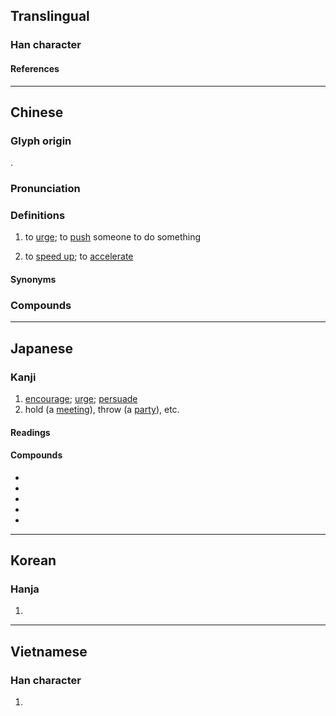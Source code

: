 {{character info}}
==Translingual==

===Han character===
{{Han char|rn=9|rad=人|as=11|sn=13|four=22214|canj=OUOG|ids=⿰亻崔}}

====References====
{{Han ref|kx=0114.090|dkj=01005|dj=0242.170|hdz=10211.070|uh=50AC}}

----

==Chinese==
{{zh-forms}}

===Glyph origin===
{{Han etym}}
{{Han compound|人|alt1=亻|t1=person|崔|ls=psc|c1=s|c2=p}}.

===Pronunciation===
{{zh-pron
|m=cuī
|ma=Zh-cui.ogg
|c=ceoi1
|h=pfs=chhûi
|md=
|mn=chhui
|mn-t=cui1
|w=
|mc=y
|oc=y
|cat=v
}}

===Definitions===
{{zh-hanzi}}

# to [[urge]]; to [[push]] someone to do something
#: {{zh-x|點解 我 成{seng4}日 要 催 你 㗎？|Why do I always have to '''urge''' you?|C}}
#: {{zh-x|又 係 阿媽 打電話{waa6-2} 嚟 催 我 返屋企。|Mum was on the phone again, trying to '''get''' me to come home.|C}}
# to [[speed up]]; to [[accelerate]]

====Synonyms====
{{zh-dial}}

===Compounds===
{{zh-der|三催四請|催併|催促|催化|催化劑|催吐劑|催告|催告書|催命|催命符|催命鬼|催奶|催批|催明鳥|催淚彈|催淚瓦斯|催熟|催生|催產|催眠|催眠劑|催眠曲|催眠術|催督|催科|催租|催花雨|催芽|催討|催請|催趲|催辦|催迫|催逼|催青|催魂|公示催告|督催|碎催|羯鼓催花|臘鼓頻催|頻催|風催電}}

{{zh-cat|Elementary}}

----

==Japanese==

===Kanji===
{{ja-kanji|grade=c|rs=人11}}

# [[encourage]]; [[urge]]; [[persuade]]
# hold (a [[meeting]]), throw (a [[party]]), etc.

====Readings====
{{ja-readings
|goon=せ
|kanon=さい
|kun=もよお-す, うなが-す
}}

====Compounds====
* {{ja-r|催%告|さい%こく}}
* {{ja-r|催%促|さい%そく}}
* {{ja-r|催%眠%術|さい%みん%じゅつ}}
* {{ja-r|催%涙|さい%るい}}
* {{ja-r|催%涙%弾|さい%るい%だん}}

----

==Korean==

===Hanja===
{{ko-hanja|최}}

# {{rfdef|ko|sort=人11}}

----

==Vietnamese==

===Han character===
{{vi-readings|reading=[[thôi]], [[thòi]], [[thui]]|rs=人11}}

# {{rfdef|vi|sort=人11}}